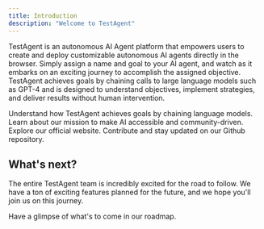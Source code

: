 ```yaml
---
title: Introduction
description: "Welcome to TestAgent"
---
```


TestAgent is an autonomous AI Agent platform that empowers users to create
and deploy customizable autonomous AI agents directly in the browser. Simply assign
a name and goal to your AI agent, and watch as it embarks on an exciting journey to accomplish the assigned objective.
TestAgent achieves goals by chaining calls to large language models such as GPT-4 and is designed to understand
objectives, implement strategies, and deliver results without human intervention.

<CardGroup cols={2}>
  <Card title="How It Works" icon="chart-mixed" href="/essentials/usecases">
    Understand how TestAgent achieves goals by chaining language models.
  </Card>
  <Card title="Our Philosophy" icon="globe" href="/other/philosophy">
    Learn about our mission to make AI accessible and community-driven.
  </Card>
</CardGroup>

<CardGroup cols={2}>
  <Card
    title="TestAgent Website"
    icon="browser"
    href="https://gpt.caelumai.io/"
  >
    Explore our official website.
  </Card>
  <Card title="Github" icon="github" href="https://github.com/caelumai/TestAgent">
    Contribute and stay updated on our Github repository.
  </Card>
</CardGroup>

## What's next?

The entire TestAgent team is incredibly excited for the road to follow. We have a ton of exciting features planned for the future, and we hope you'll join us on this journey.

<Card title="Roadmap" icon="map" href="/essentials/roadmap">
  Have a glimpse of what's to come in our roadmap.
</Card>
